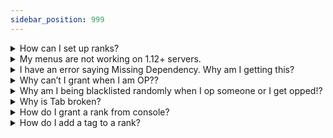 ```yaml
---
sidebar_position: 999
---
```

<details>
<summary>How can I set up ranks?</summary>

You can set up ranks by using the `/rank` command. Be sure to go to Phoenix `bukkit.yml` config and locate the phoenix operators part in the config and add your UUID for you can have access to rank management commands. You can create a command by doing `/rank create` and then editing it in `/rank editor` or you can use the provided commands to edit it manually by doing `/rank [command]`
</details>
  
<details>
<summary>My menus are not working on 1.12+ servers.</summary>

To ensure your menus work properly on 1.12+ servers, follow these steps:

1. Go to guiconfig.yml file.
2. Locate the "fill-glass" section.
3. Change the material to something like "GRAY_STAINED_GLASS_PANE" under "fill-glass".
4. Save and restart your server.

The menus should start working properly for 1.12+ servers again.
</details>
  
<details>
<summary>I have an error saying Missing Dependency. Why am I getting this?</summary>

A: This usually means you are missing a dependency such as PlaceholderAPI!
</details>
  
<details>
<summary>Why can’t I grant when I am OP??</summary>

A: Please ensure you have core.grant.* or core.grant.rankName AND you are above the rank you are trying to both !
</details>
  
<details>
<summary>Why am I being blacklisted randomly when I op someone or I get opped!?</summary>

This is because of our security system we added. Please do security add [ign] or disable it in the config.
</details>
  
<details>
<summary>Why is Tab broken?</summary>

A: Some versions are not supported yet.
</details>
  
<details>
<summary>How do I grant a rank from console?</summary>

You can grant a rank from the console using the `/ogrant` command
</details>
  
<details>
<summary>How do I add a tag to a rank?</summary>

Add the permission autotaggrant.tagName or .* to the rank
</details>